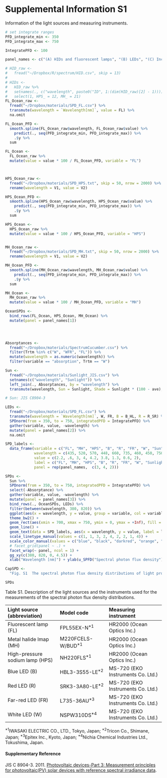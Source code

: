# Supplemental Information S1

Information of the light sources and measuring instruments.

```r

# set integrate ranges
PFD_integrate_min <- 350
PFD_integrate_max <- 750

IntegratePFD <- 100

panel_names <- c("(A) HIDs and fluorescent lamps", "(B) LEDs", "(C) Incident and leaf transmitted sunlight")

# HID_raw <-
#   fread("~/Dropbox/R/spectrum/HID.csv", skip = 13)
# 
# HIDs <-
#   HID_raw %>%
#   setnames(., c("wavelength", paste0("ID", 1:(dim(HID_raw)[2] - 1)))) %>%
#   select(1, HPS_ = 12, MH_ = 21)
FL_Ocean_raw <-
  fread("~/Dropbox/materials/SPD_FL.csv") %>%
  transmute(wavelength = `Wavelength[nm]`, value = FL) %>%
  na.omit

FL_Ocean_PFD <-
  smooth.spline(FL_Ocean_raw$wavelength, FL_Ocean_raw$value) %>%
    predict(., seq(PFD_integrate_min, PFD_integrate_max)) %>%
    .$y %>%
  sum

FL_Ocean <-
  FL_Ocean_raw %>%
  mutate(value = value * 100 / FL_Ocean_PFD, variable = "FL")



HPS_Ocean_raw <-
  fread("~/Dropbox/materials/SPD_HPS.txt", skip = 50, nrow = 2000) %>%
  rename(wavelength = V1, value = V2)

HPS_Ocean_PFD <-
  smooth.spline(HPS_Ocean_raw$wavelength, HPS_Ocean_raw$value) %>%
    predict(., seq(PFD_integrate_min, PFD_integrate_max)) %>%
    .$y %>%
  sum

HPS_Ocean <-
  HPS_Ocean_raw %>%
  mutate(value = value * 100 / HPS_Ocean_PFD, variable = "HPS")


MH_Ocean_raw <-
  fread("~/Dropbox/materials/SPD_MH.txt", skip = 50, nrow = 2000) %>%
  rename(wavelength = V1, value = V2)

MH_Ocean_PFD <-
  smooth.spline(MH_Ocean_raw$wavelength, MH_Ocean_raw$value) %>%
    predict(., seq(PFD_integrate_min, PFD_integrate_max)) %>%
    .$y %>%
  sum

MH_Ocean <-
  MH_Ocean_raw %>%
  mutate(value = value * 100 / MH_Ocean_PFD, variable = "MH")

OceanSPDs <-
  bind_rows(FL_Ocean, HPS_Ocean, MH_Ocean) %>%
  mutate(panel = panel_names[1])


  

Absorptances <-
  fread("~/Dropbox/materials/SpectrumCucumber.csv") %>%
  filter(Trtm %in% c("W", "WFR", "FL")) %>%
  mutate(wavelength = as.numeric(wavelength)) %>%
  filter(variable == "absorption", Trtm == "W")

Sun <-
  fread("~/Dropbox/materials/Sunlight_JIS.csv") %>%
  setnames(c("wavelength", "Sunlight")) %>%
  left_join(., Absorptances, by = "wavelength") %>%
  transmute(wavelength, Sun = Sunlight, Shade = Sunlight * (100 - ave), Absorptance = ave)

# Sun: JIS C8904-3

LEDs <-
  fread("~/Dropbox/materials/SPD_FL.csv") %>%
  transmute(wavelength = `Wavelength[nm]`, W, FR, B = B_HL, R = R_SR) %>%
  SPDnorm(from = 350, to = 750, integratedPFD = IntegratePFD) %>%
  gather(variable, value, -wavelength) %>%
  mutate(panel = panel_names[2]) %>%
  na.omit

SPD_labels <-
  data_frame(variable = c("FL", "MH", "HPS", "B", "R", "FR", "W", "Sun", "Shade"),
             wavelength = c(435, 520, 570, 448, 660, 735, 460, 450, 750),
             value = c(2.2, .6, 3, 4, 4.2, 3.8, 1.3, 0.6, 2),
             label = c("FL", "MH", "HPS", "B", "R", "FR", "W", "Sunlight", "Leaf transmitted sunlight"),
             panel = rep(panel_names,  c(3, 4, 2)))

SPDs <-
  Sun %>%
  SPDnorm(from = 350, to = 750, integratedPFD = IntegratePFD) %>%
  select(-Absorptance) %>%
  gather(variable, value, -wavelength) %>%
  mutate(panel = panel_names[3]) %>%
  bind_rows(., OceanSPDs, LEDs) %>%
  filter(between(wavelength, 380, 820)) %>%
  ggplot(aes(x = wavelength, y = value, group = variable, col = variable, linetype = variable)) +
  theme_bw2() +
  geom_rect(aes(xmin = 700, xmax = 750, ymin = 0, ymax = +Inf), fill = "grey90", col = NA) +
  geom_line() +
  geom_text(data = SPD_labels, aes(x = wavelength, y = value, label = label)) +
  scale_linetype_manual(values = c(1, 1, 3, 2, 4, 2, 2, 1, 4)) +
  scale_color_manual(values = c("blue", "black", "darkred", "orange", "purple", "red", "grey50", "black", "black")) +
  # facet_grid(panel ~ .) +
  facet_wrap(~ panel, ncol = 1) +
  gg_xy(c(380, 820, 0, 4.5)) +
  xlab("Wavelength [nm]") + ylab(u_SPFD("Spectral photon flux density"))

CapSPD <-
  "Fig. S1  The spectral photon flux density distributions of light provided by (A) high-intensity dischage lamps (HIDs) and fluorescent lamps, (B) light-emitting diodes (LEDs), and (C) incident and leaf transmitted sunlight (see also Table S1). The distributions at a photon flux density of 100 µmol m<sup>--2</sup> s<sup>--1</sup> within 400--750 nm are shown. The distribution of sunlight was adopted from JIS C 8904-3. The distribution of the leaf transmitted sunlight was calculated from that of sunlight and the transmittance spectrum of a cucumber leaf (Murakami et al. 2016). The far-red waveband (700--750 nm) is filled in grey."
```

```r
SPDs
```

Table S1.  Description of the light sources and the instruments used for the measurements of the spectral photon flux density distributions. 

| Light source (abbreviation)     | Model code                    | Measuring instrument              |
|:--------------------------------|:------------------------------|:----------------------------------|
| Fluorescent lamp (FL)           | FPL55EX-N<sup>\*1</sup>       | HR2000 (Ocean Optics Inc.)        |
| Metal halide lmap (MH)          | M220FCELS-W/BUD<sup>\*1</sup> | HR2000 (Ocean Optics Inc.)        |
| High-pressure sodium lamp (HPS) | NH220FLS<sup>\*1</sup>        | HR2000 (Ocean Optics Inc.)        |
| Blue LED (B)                    | HBL3-3S55-LE<sup>\*2</sup>    | MS-720 (EKO Instruments Co. Ltd.) |
| Red LED (R)                     | SRK3-3A80-LE<sup>\*2</sup>    | MS-720 (EKO Instruments Co. Ltd.) |
| Far-red LED (FR)                | L735-36AU<sup>\*3</sup>       | MS-720 (EKO Instruments Co. Ltd.) |
| White LED (W)                   | NSPW310DS<sup>\*4</sup>       | MS-720 (EKO Instruments Co. Ltd.) |

^\*1^IWASAKI ELECTRIC CO., LTD., Tokyo, Japan; ^\*2^Tricon Co., Shimane, Japan; ^\*3^Epitex Inc., Kyoto, Japan; ^\*4^Nichia Chemical Industries Ltd., Tokushima, Japan.


<!-- | Light (abbreviation)            | Model code        | Supplier                        | Measuring instrument              | -->
<!-- |:--------------------------------|:------------------|:--------------------------------|:----------------------------------| -->
<!-- | Fluorescent lamp (FL)           | FPL55EX-N         | IWASAKI ELECTRIC CO., LTD.      | HR2000 (Ocean Optics Inc.)        | -->
<!-- | Metal halide lmap (MH)          | M220FCELS-W/BUD   | IWASAKI ELECTRIC CO., LTD.      | HR2000 (Ocean Optics Inc.)        | -->
<!-- | High-pressure sodium lamp (HPS) | NH220FLS          | IWASAKI ELECTRIC CO., LTD.      | HR2000 (Ocean Optics Inc.)        | -->
<!-- | Blue LED (B)                    | HBL3-3S55-LE      | Tricon Co.                      | MS-720 (EKO Instruments Co. Ltd.) | -->
<!-- | Red LED (R)                     | SRK3-3A80-LE      | Tricon Co.                      | MS-720 (EKO Instruments Co. Ltd.) | -->
<!-- | Far-red LED (FR)                | L735-36AU         | Epitex Inc.                     | MS-720 (EKO Instruments Co. Ltd.) | -->
<!-- | White LED (W)                   | NSPW310DS         | Nichia Chemical Industries Ltd. | MS-720 (EKO Instruments Co. Ltd.) | -->


#### Supplementary Reference
JIS C 8904-3. 2011. [Photovoltaic devices-Part 3: Measurement principles for photovoltaic(PV) solar devices with reference spectral irradiance data](http://www.jisc.go.jp/app/pager?id=2769864).